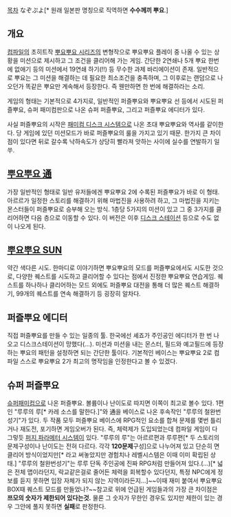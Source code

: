 [[목차]]
なぞぷよ[* 원래 일본판 명칭으로 직역하면 '''수수께끼 뿌요'''.]
== 개요 ==
[[컴파일]]의 초히트작 [[뿌요뿌요 시리즈]]의 변형작으로 뿌요뿌요 플레이 중 나올 수 있는 상황을 미션으로 제시하고 그 조건을 클리어해 가는 게임. 간단한 2연쇄나 5개 뿌요 한번에 없애기 등의 미션에서 19연쇄 하기(!!) 등 무수한 과제 바리에이션이 존재. 일반적으로 뿌요는 그 미션을 해결하는 데 필요한 최소조건을 충족하며, 그 이후로는 랜덤으로 나오던가 똑같은 뿌요만 계속해서 등장한다. 즉 웬만하면 한 번에 해결하라는 소리.

게임의 형태는 기본적으로 4가지로, 일반적인 퍼즐뿌요와 뿌요뿌요 선 등에서 시도된 퍼즐뿌요, 슈퍼 패미컴판으로 나온 슈퍼 퍼즐뿌요, 그리고 퍼즐뿌요 에디터가 있다.

사실 퍼즐뿌요의 시작은 [[패미컴 디스크 시스템]]으로 나온 초대 뿌요뿌요와 역사를 같이한다. 당 게임에 있던 미션모드가 바로 퍼즐뿌요의 룰을 가지고 있기 때문. 한가지 큰 차이점이 있다면 뒤로 갈수록 낙하속도가 상당히 빨라져 앗하는 사이에 실수를 연발하기 일쑤.

== [[뿌요뿌요 通]] ==
가장 일반적인 형태로 일반 유저들에겐 뿌요뿌요 2에 수록된 퍼즐뿌요가 바로 이 형태. 아르르가 일정한 스토리를 해결하기 위해 마법진을 사용하려 하고, 그 마법진을 지키는 몬스터들이 퍼즐뿌요로 승부해 오는 방식. 1층당 5가지의 미션이 있고 그 중 3가지를 클리어하면 다음 층으로 이동할 수 있다. 이 버전은 이후 [[디스크 스테이션]] 등으로 수도 없이 나오게 된다.

== [[뿌요뿌요 SUN]] ==
약간 색다른 시도. 한마디로 이야기하면 뿌요뿌요의 모드를 퍼즐뿌요에서도 시도한 것으로, 다양한 퀘스트를 시도하고 클리어할 수 있다는 점에서 진정한 뿌요뿌요 연습게임. 퀘스트를 하나하나 클리어하는 모드 외에도 퍼즐뿌요 대전을 통해 더 많은 퀘스트 해결하기, 99개의 퀘스트를 연속 해결하기 등 굉장히 알차다.

== 퍼즐뿌요 에디터 ==
직접 퍼즐뿌요를 만들 수 있는 일종의 툴. 한국에선 셰죠가 주인공인 에디터가 한 번 나오고 디스크스테이션이 망했다(...). 미션과 미션을 내는 몬스터, 필드와 예고필드에 등장하는 뿌요의 패턴을 설정하면 되는 간단한 툴이다. 기본적인 베이스는 뿌요뿌요 2로 컴파일 스스로 뿌요뿌요 2가 최고의 명작임을 인정한다고 볼 수 있겠다.

== 슈퍼 퍼즐뿌요 ==
[[슈퍼패미컴]]으로 나온 퍼즐뿌요. 볼륨이나 난이도로 따지면 이쪽이 최고로 볼수 있다. 1편인 "루루의 루[* 카레 소스를 말한다.]"와 通을 베이스로 나온 후속작인 "루루의 철완번성기"가 있다. 두 작품 모두 퍼즐뿌요 베이스에 RPG적인 요소를 합쳐 문제를 몇번 틀리거나 재도전, 포기하면 게임오버가 된다. 즉, 체력제가 도입되었는데 컴파일 게임이 다 그렇듯 [[퍼지 파라메터 시스템]]이 있다. "루루의 루"는 아르르편과 루루편[* 두 스토리의 문제구성이나 난이도는 전혀 다르다. 각각 '''120문제'''구성]으로 나누어져 있고 단순히 면 클리어 방식이었지만[* 라고 써놓았지만 경험치나 레벨시스템은 이때 이미 확립된 상태.] "루루의 철완번성기"는 루루 단독 주인공에 진짜 RPG처럼 만들어져 있다.(...)[* 넓은 전체 맵이라던지, 락교같은걸로 줄어든 체력을 회복할수 있다던지, 특정 NPC에게 정보를 듣지 못하면 입장 자체가 되지 않는 지역이라든지...]~~이때 재미 붙여서 뿌요뿌요 BOX때 퀘스트 모드를 만들었나?~~참고로 위에 언급된 게임들과의 가장 큰 차이점은 '''쯔모의 숫자가 제한되어 있다는것.''' 물론 그 숫자가 무한인 경우도 있지만 제한이 있는 경우 그안에 풀지 못하면 '''실패'''로 판정한다.
